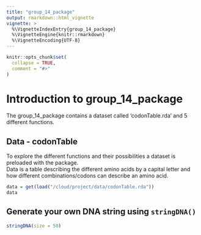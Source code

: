 ```yaml
---
title: "group_14_package"
output: rmarkdown::html_vignette
vignette: >
  %\VignetteIndexEntry{group_14_package}
  %\VignetteEngine{knitr::rmarkdown}
  %\VignetteEncoding{UTF-8}
---
```


```r
knitr::opts_chunk$set(
  collapse = TRUE,
  comment = "#>"
)
```

# Introduction to group_14_package
The group_14_package contains a dataset called 'codonTable.rda' and 5 different functions.  

## Data - codonTable
To explore the different functions and their possibilities a dataset is preloaded with the package.  
Data is a table describing the different amino acids by a capital letter and how different combinations/codons can describe an amino acid.

```r
data = get(load("/cloud/project/data/codonTable.rda"))
data
```
## Generate your own DNA string using `stringDNA()`
```r
stringDNA(size = 50)
```


